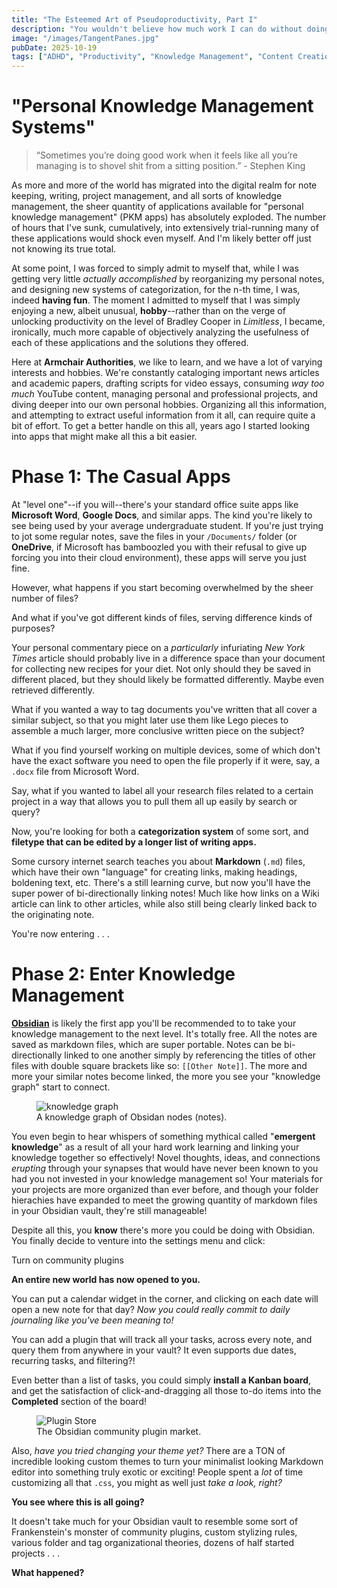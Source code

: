 ```yaml
---
title: "The Esteemed Art of Pseudoproductivity, Part I"
description: "You wouldn't believe how much work I can do without doing any work."
image: "/images/TangentPanes.jpg"
pubDate: 2025-10-19
tags: ["ADHD", "Productivity", "Knowledge Management", "Content Creation", "Workflow"]
---
```



# "Personal Knowledge Management Systems"

>“Sometimes you’re doing good work when it feels like all you’re managing is to shovel shit from a sitting position.” - Stephen King

As more and more of the world has migrated into the digital realm for note keeping, writing, project management, and all sorts of knowledge management, the sheer quantity of applications available for "personal knowledge management" (PKM apps) has absolutely exploded. The number of hours that I've sunk, cumulatively, into extensively trial-running many of these applications would shock even myself. And I'm likely better off just not knowing its true total.

At some point, I was forced to simply admit to myself that, while I was getting very little *actually accomplished* by reorganizing my personal notes, and designing new systems of categorization, for the n-th time, I was, indeed **having fun**. The moment I admitted to myself that I was simply enjoying a new, albeit unusual, **hobby**--rather than on the verge of unlocking productivity on the level of Bradley Cooper in *Limitless*, I became, ironically, much more capable of objectively analyzing the usefulness of each of these applications and the solutions they offered.

Here at **Armchair Authorities**, we like to learn, and we have a lot of varying interests and hobbies. We're constantly cataloging important news articles and academic papers, drafting scripts for video essays, consuming *way too much* YouTube content, managing personal and professional projects, and diving deeper into our own personal hobbies. Organizing all this information, and attempting to extract useful information from it all, can require quite a bit of effort. To get a better handle on this all, years ago I started looking into apps that might make all this a bit easier.

# Phase 1: The Casual Apps

At "level one"--if you will--there's your standard office suite apps like **Microsoft Word**, **Google Docs**, and similar apps. The kind you're likely to see being used by your average undergraduate student. If you're just trying to jot some regular notes, save the files in your `/Documents/` folder (or **OneDrive**, if Microsoft has bamboozled you with their refusal to give up forcing you into their cloud environment), these apps will serve you just fine.

However, what happens if you start becoming overwhelmed by the sheer number of files?

And what if you've got different kinds of files, serving difference kinds of purposes?

Your personal commentary piece on a *particularly* infuriating *New York Times* article should probably live in a difference space than your document for collecting new recipes for your diet. Not only should they be saved in different placed, but they should likely be formatted differently. Maybe even retrieved differently.

What if you wanted a way to tag documents you've written that all cover a similar subject, so that you might later use them like Lego pieces to assemble a much larger, more conclusive written piece on the subject?

What if you find yourself working on multiple devices, some of which don't have the exact software you need to open the file properly if it were, say, a `.docx` file from Microsoft Word.

Say, what if you wanted to label all your research files related to a certain project in a way that allows you to pull them all up easily by search or query?

Now, you're looking for both a **categorization system** of some sort, and **filetype that can be edited by a longer list of writing apps.**

Some cursory internet search teaches you about **Markdown** (`.md`) files, which have their own "language" for creating links, making headings, boldening text, etc. There's a still learning curve, but now you'll have the super power of bi-directionally linking notes! Much like how links on a Wiki article can link to other articles, while also still being clearly linked back to the originating note.

You're now entering . . .

# Phase 2: Enter Knowledge Management

**[Obsidian](https://obsidian.md/)** is likely the first app you'll be recommended to to take your knowledge management to the next level. It's totally free. All the notes are saved as markdown files, which are super portable. Notes can be bi-directionally linked to one another simply by referencing the titles of other files with double square brackets like so: `[[Other Note]]`. The more and more your similar notes become linked, the more you see your "knowledge graph" start to connect.

<figure>
    <img src="/images/ObsidianGraph.jpg" alt="knowledge graph" className="obsidian-img" />
    <figcaption>A knowledge graph of Obsidan nodes (notes).</figcaption>
</figure>

You even begin to hear whispers of something mythical called "**emergent knowledge**" as a result of all your hard work learning and linking your knowledge together so effectively! Novel thoughts, ideas, and connections *erupting* through your synapses that would have never been known to you had you not invested in your knowledge management so! Your materials for your projects are more organized than ever before, and though your folder hierachies have expanded to meet the growing quantity of markdown files in your Obsidian vault, they're still manageable!

Despite all this, you **know** there's more you could be doing with Obsidian. You finally decide to venture into the settings menu and click:

<div class="centered-btn-container">
  <span class="fake-btn">Turn on community plugins</span>
</div>

**An entire new world has now opened to you.**

You can put a calendar widget in the corner, and clicking on each date will open a new note for that day? *Now you could really commit to daily journaling like you've been meaning to!*

You can add a plugin that will track all your tasks, across every note, and query them from anywhere in your vault? It even supports due dates, recurring tasks, and filtering?!

Even better than a list of tasks, you could simply **install a Kanban board**, and get the satisfaction of click-and-dragging all those to-do items into the **Completed** section of the board!

<figure>
    <img src="/images/ObsidianGraph2.jpg" alt="Plugin Store" className="obsidian-img" />
    <figcaption>The Obsidian community plugin market.</figcaption>
</figure>

Also, *have you tried changing your theme yet?* There are a TON of incredible looking custom themes to turn your minimalist looking Markdown editor into something truly exotic or exciting! People spent a *lot* of time customizing all that `.css`, you might as well just *take a look, right?*

**You see where this is all going?**

It doesn't take much for your Obsidian vault to resemble some sort of Frankenstein's monster of community plugins, custom stylizing rules, various folder and tag organizational theories, dozens of half started projects . . .

**What happened?**
